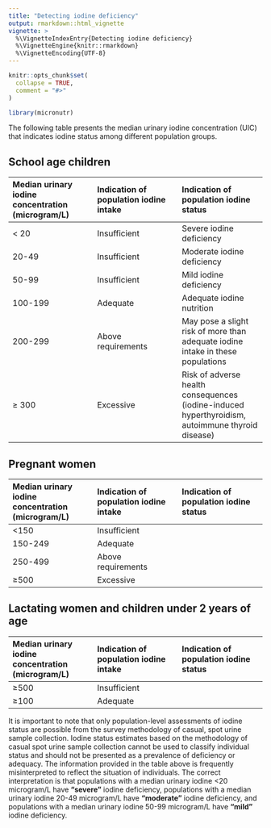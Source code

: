```yaml
---
title: "Detecting iodine deficiency"
output: rmarkdown::html_vignette
vignette: >
  %\VignetteIndexEntry{Detecting iodine deficiency}
  %\VignetteEngine{knitr::rmarkdown}
  %\VignetteEncoding{UTF-8}
---
```


```r
knitr::opts_chunk$set(
  collapse = TRUE,
  comment = "#>"
)
```

```r
library(micronutr)
```

The following table presents the median urinary iodine concentration (UIC) that indicates iodine status among different population groups. 

## School age children

**Median urinary iodine concentration (microgram/L)** | **Indication of population iodine intake** | **Indication of population iodine status**
:--- | :--- | :---
< 20	| Insufficient | Severe iodine deficiency
20-49	| Insufficient | Moderate iodine deficiency
50-99	| Insufficient | Mild iodine deficiency
100-199 | Adequate | Adequate iodine nutrition
200-299	| Above requirements | May pose a slight risk of more than adequate iodine intake in these populations
≥ 300 | Excessive | Risk of adverse health consequences (iodine-induced hyperthyroidism, autoimmune thyroid disease)

## Pregnant women

**Median urinary iodine concentration (microgram/L)** | **Indication of population iodine intake** | **Indication of population iodine status**
:--- | :--- | :---
<150 | Insufficient |
150-249 | Adequate |
250-499	| Above requirements |
≥500 | Excessive |

## Lactating women and children under 2 years of age

**Median urinary iodine concentration (microgram/L)** | **Indication of population iodine intake** | **Indication of population iodine status**
:--- | :--- | :---
≥500 | Insufficient | 
≥100 | Adequate |

It is important to note that only population-level assessments of iodine status are possible from the survey methodology of casual, spot urine sample collection. Iodine status estimates based on the methodology of casual spot urine sample collection cannot be used to classify individual status and should not be presented as a prevalence of deficiency or adequacy. The information provided in the table above is frequently misinterpreted to reflect the situation of individuals. The correct interpretation is that populations with a median urinary iodine <20 microgram/L have **“severe”** iodine deficiency, populations with a median urinary iodine 20-49 microgram/L have **“moderate”** iodine deficiency, and populations with a median urinary iodine 50-99 microgram/L have **“mild”** iodine deficiency.


<br/>
<br/>

